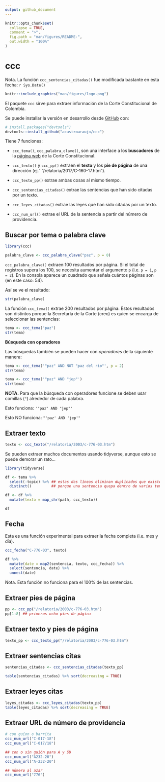 ```yaml
---
output: github_document
---
```


<!-- README.md is generated from README.Rmd. Please edit that file -->

```r
knitr::opts_chunk$set(
  collapse = TRUE,
  comment = ">",
  fig.path = "man/figures/README-",
  out.width = "100%"
)
```

# ccc

<!-- badges: start -->
<!-- badges: end -->

Nota. La función `ccc_sentencias_citadas()` fue modificada bastante en esta fecha: `r Sys.Date()`

```r
knitr::include_graphics("man/figures/logo.png")
```

El paquete `ccc` sirve para extraer información de la Corte Constitucional de Colombia. 

Se puede installar la versión en desarrollo desde [GitHub](https://github.com/) con:

``` r
# install.packages("devtools")
devtools::install_github("acastroaraujo/ccc")
```

Tiene 7 funciones:

- `ccc_tema()`, `ccc_palabra_clave()`, son una interface a los __buscadores__ de la [página web](https://www.corteconstitucional.gov.co/relatoria/) de la Corte Constitucional.

- `ccc_texto()` y `ccc_pp()` extraen el __texto__ y los __pie de página__ de una dirección (ej." "/relatoria/2017/C-160-17.htm").

- `ccc_texto_pp()` extrae ambas cosas al mismo tiempo.

- `ccc_sentencias_citadas()` extrae las sentencias que han sido citadas por un texto.

- `ccc_leyes_citadas()` extrae las leyes que han sido citadas por un texto.

- `ccc_num_url()` extrae el URL de la sentencia a partir del número de providencia.


## Buscar por tema o palabra clave

```r
library(ccc)
```

```r
palabra_clave <- ccc_palabra_clave("paz", p = 0)
```

`ccc_palabra_clave()` extraen 100 resultados por página. Si el total de registros supera los 100, se necesita aumentar el argumento `p` (i.e. `p = 1`, `p = 2`). En la consola aparece un cuadrado que señala cuántos páginas son (en este caso: 54).

Así se ve el resultado:

```r
str(palabra_clave)
```

La función `ccc_tema()` extrae 200 resultados por página. Estos resultados son distintos porque la Secretaría de la Corte (creo) es quien se encarga de seleccionar las sentencias:

```r
tema <- ccc_tema("paz")
str(tema)
```

__Búsqueda con operadores__

Las búsquedas también se pueden hacer con _operadores_ de la siguiente manera:

```r
tema <- ccc_tema('"paz" AND NOT "paz del rio"', p = 2)
str(tema)

tema <- ccc_tema('"paz" AND "jep"')
str(tema)
```

__NOTA.__ Para que la búsqueda con operadores funcione se deben usar comillas (`"`) alrededor de cada palabra.

Esto funciona: `'"paz" AND "jep"'`

Esto NO funciona: `"'paz' AND 'jep'"`

## Extraer texto

```r
texto <- ccc_texto("/relatoria/2003/c-776-03.htm")
```

Se pueden extraer muchos documentos usando tidyverse, aunque esto se puede demorar un rato...

```r
library(tidyverse)

df <- tema %>% 
  select(-topic) %>% ## estas dos líneas eliminan duplicados que existen
  distinct()         ## porque una sentencia quepa dentro de varios temas

df <- df %>% 
  mutate(texto = map_chr(path, ccc_texto))

df
```

## Fecha

Esta es una función experimental para extraer la fecha completa (i.e. mes y día).

```r
ccc_fecha("C-776-03", texto)

df %>% 
  mutate(date = map2(sentencia, texto, ccc_fecha)) %>% 
  select(sentencia, date) %>% 
  unnest(date)
```

Nota. Esta función no funciona para el 100% de las sentencias.

## Extraer pies de página

```r
pp <- ccc_pp("/relatoria/2003/c-776-03.htm")
pp[1:8] ## primeros ocho pies de página
```

## Extraer texto y pies de página

```r
texto_pp <- ccc_texto_pp("/relatoria/2003/c-776-03.htm")
```

## Extraer sentencias citas

```r
sentencias_citadas <- ccc_sentencias_citadas(texto_pp)

table(sentencias_citadas) %>% sort(decreasing = TRUE)
```

## Extraer leyes citas

```r
leyes_citadas <- ccc_leyes_citadas(texto_pp)
table(leyes_citadas) %>% sort(decreasing = TRUE)
```


## Extraer URL de número de providencia

```r
# con guíon o barrita
ccc_num_url("C-017-18")
ccc_num_url("C-017/18")

## con o sin guión para A y SU
ccc_num_url("A232-20")
ccc_num_url("A-232-20")

## número al azar
ccc_num_url("776")
```


